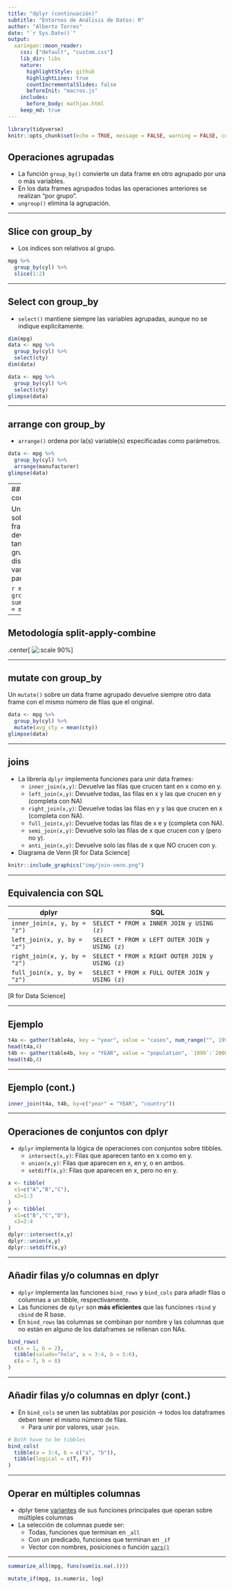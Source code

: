 ```yaml
---
title: "dplyr (continuación)"
subtitle: "Entornos de Análisis de Datos: R"
author: "Alberto Torres"
date: "`r Sys.Date()`"
output:
  xaringan::moon_reader:
    css: ["default", "custom.css"]
    lib_dir: libs
    nature:
      highlightStyle: github
      highlightLines: true
      countIncrementalSlides: false
      beforeInit: "macros.js"
    includes:
      before_body: mathjax.html
    keep_md: true
---
```


```r
library(tidyverse)
knitr::opts_chunk$set(echo = TRUE, message = FALSE, warning = FALSE, collapse = TRUE, fig.align='center')
```

## Operaciones agrupadas

- La función `group_by()` convierte un data frame en otro agrupado por una o más variables.
- En los data frames agrupados todas las operaciones anteriores se realizan "por grupo".
- `ungroup()` elimina la agrupación.

---

## Slice con group_by

- Los indices son relativos al grupo.
```r
mpg %>%
  group_by(cyl) %>%
  slice(1:2)
```
---

## Select con group_by

- `select()` mantiene siempre las variables agrupadas, aunque no se indique explicitamente.
```r
dim(mpg)
data <- mpg %>%
  group_by(cyl) %>%
  select(cty)
dim(data)
```
```r
data <- mpg %>%
  group_by(cyl) %>%
  select(cty)
glimpse(data)
```
---

## arrange con group_by

- `arrange()` ordena por la(s) variable(s) especificadas como parámetros.

```r
data <- mpg %>%
  group_by(cyl) %>%
  arrange(manufacturer)
glimpse(data)
```


---
## summarize con group_by

Un `summarize()` sobre un data frame agrupado devuelve otro con tantas filas como grupos (valores distintos de la/s variable/s usadas para agrupar).

```r
mpg %>%
  group_by(cyl) %>%
  summarize(avg_cty = mean(cty))
```

---

## Metodología split-apply-combine

.center[
![:scale 90%](./img/split-apply-combine.svg)
]

---

## mutate con group_by

Un `mutate()` sobre un data frame agrupado devuelve siempre otro data frame con el mismo número de filas que el original.

```r
data <- mpg %>%
  group_by(cyl) %>%
  mutate(avg_cty = mean(cty))
glimpse(data)
```


---


## joins

- La librería `dplyr` implementa funciones para unir data frames: 
  + `inner_join(x,y)`: Devuelve las filas que crucen tant en x como en y.
  + `left_join(x,y)`: Devuelve todas, las filas en x y las que crucen en y (completa con NA)
  + `right_join(x,y)`: Devuelve todas las filas en y y las que crucen en x (completa con NA).
  + `full_join(x,y)`: Devuelve todas las filas de x e y (completa con NA).
  + `semi_join(x,y)`: Devuelve solo las filas de x que crucen con y (pero no y).
  + `anti_join(x,y)`: Devuelve solo las filas de x que NO crucen con y.

- Diagrama de Venn [R for Data Science]
<center>
```r
knitr::include_graphics("img/join-venn.png")
```
</center>

---

## Equivalencia con SQL

| dplyr                       | SQL                                            | 
|-----------------------------|------------------------------------------------|
|`inner_join(x, y, by = "z")`	| `SELECT * FROM x INNER JOIN y USING (z)`       |
|`left_join(x, y, by = "z")`	| `SELECT * FROM x LEFT OUTER JOIN y USING (z)`  |
|`right_join(x, y, by = "z")` |	`SELECT * FROM x RIGHT OUTER JOIN y USING (z)` |
|`full_join(x, y, by = "z")`  |	`SELECT * FROM x FULL OUTER JOIN y USING (z)`  |

[R for Data Science]

---

## Ejemplo

```r
t4a <- gather(table4a, key = "year", value = "cases", num_range("", 1999:2000))
head(t4a,4)
t4b <- gather(table4b, key = "YEAR", value = "population", `1999`:`2000`)
head(t4b,4)
```

---

## Ejemplo (cont.)
```r
inner_join(t4a, t4b, by=c("year" = "YEAR", "country"))
```
---


## Operaciones de conjuntos con dplyr

- `dplyr` implementa la lógica de operaciones con conjuntos sobre tibbles.
  + `intersect(x,y)`: Filas que aparecen tanto en x como en y.
  + `union(x,y)`: Filas que aparecen en x, en y, o en ambos.
  + `setdiff(x,y)`: Filas que aparecen en x, pero no en y.
  
```r
x <- tibble(
  x1=c("A","B","C"),
  x2=1:3
)
y <- tibble(
  x1=c("B","C","D"),
  x2=2:4
)
dplyr::intersect(x,y)
dplyr::union(x,y)
dplyr::setdiff(x,y)
```


---


## Añadir filas y/o columnas en dplyr

- `dplyr` implementa las funciones `bind_rows` y `bind_cols` para añadir filas o columnas a un tibble, respectivamente.
- Las funciones de `dplyr` son **más eficientes** que las funciones `rbind` y `cbind` de R base. 
- En `bind_rows` las columnas se combinan por nombre y las columnas que no están en alguno de los dataframes se rellenan con NAs.

```r
bind_rows(
  c(a = 1, b = 2),
  tibble(saludo="hola", a = 3:4, b = 5:6),
  c(a = 7, b = 8)
)
```
---

## Añadir filas y/o columnas en dplyr (cont.)

- En `bind_cols` se unen las subtablas por posición -> todos los dataframes deben tener el mismo número de filas.
  + Para unir por valores, usar `join`.

```r
  
# Both have to be tibbles
bind_cols(
  tibble(a = 3:4, b = c("a", "b")),
  tibble(logical = c(T, F))
)
```

---

## Operar en múltiples columnas

- dplyr tiene [variantes](https://dplyr.tidyverse.org/reference/scoped.html) de sus funciones principales que operan sobre múltiples columnas
- La selección de columnas puede ser:
    + Todas, funciones que terminan en `_all`
    + Con un predicado, funciones que terminan en `_if`
    + Vector con nombres, posiciones o función [`vars()`](https://dplyr.tidyverse.org/reference/vars.html)

---

```r
summarize_all(mpg, funs(sum(is.na(.))))
```

```r
mutate_if(mpg, is.numeric, log)
```

